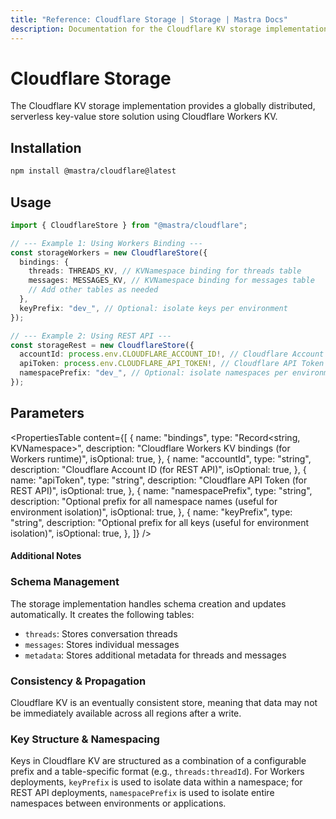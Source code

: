 ```yaml
---
title: "Reference: Cloudflare Storage | Storage | Mastra Docs"
description: Documentation for the Cloudflare KV storage implementation in Mastra.
---
```


# Cloudflare Storage

The Cloudflare KV storage implementation provides a globally distributed, serverless key-value store solution using Cloudflare Workers KV.

## Installation

```bash copy
npm install @mastra/cloudflare@latest
```

## Usage

```typescript copy showLineNumbers
import { CloudflareStore } from "@mastra/cloudflare";

// --- Example 1: Using Workers Binding ---
const storageWorkers = new CloudflareStore({
  bindings: {
    threads: THREADS_KV, // KVNamespace binding for threads table
    messages: MESSAGES_KV, // KVNamespace binding for messages table
    // Add other tables as needed
  },
  keyPrefix: "dev_", // Optional: isolate keys per environment
});

// --- Example 2: Using REST API ---
const storageRest = new CloudflareStore({
  accountId: process.env.CLOUDFLARE_ACCOUNT_ID!, // Cloudflare Account ID
  apiToken: process.env.CLOUDFLARE_API_TOKEN!, // Cloudflare API Token
  namespacePrefix: "dev_", // Optional: isolate namespaces per environment
});
```

## Parameters

<PropertiesTable
  content={[
    {
      name: "bindings",
      type: "Record<string, KVNamespace>",
      description: "Cloudflare Workers KV bindings (for Workers runtime)",
      isOptional: true,
    },
    {
      name: "accountId",
      type: "string",
      description: "Cloudflare Account ID (for REST API)",
      isOptional: true,
    },
    {
      name: "apiToken",
      type: "string",
      description: "Cloudflare API Token (for REST API)",
      isOptional: true,
    },
    {
      name: "namespacePrefix",
      type: "string",
      description:
        "Optional prefix for all namespace names (useful for environment isolation)",
      isOptional: true,
    },
    {
      name: "keyPrefix",
      type: "string",
      description:
        "Optional prefix for all keys (useful for environment isolation)",
      isOptional: true,
    },
  ]}
/>

#### Additional Notes

### Schema Management

The storage implementation handles schema creation and updates automatically. It creates the following tables:

- `threads`: Stores conversation threads
- `messages`: Stores individual messages
- `metadata`: Stores additional metadata for threads and messages

### Consistency & Propagation

Cloudflare KV is an eventually consistent store, meaning that data may not be immediately available across all regions after a write.

### Key Structure & Namespacing

Keys in Cloudflare KV are structured as a combination of a configurable prefix and a table-specific format (e.g., `threads:threadId`).
For Workers deployments, `keyPrefix` is used to isolate data within a namespace; for REST API deployments, `namespacePrefix` is used to isolate entire namespaces between environments or applications.
